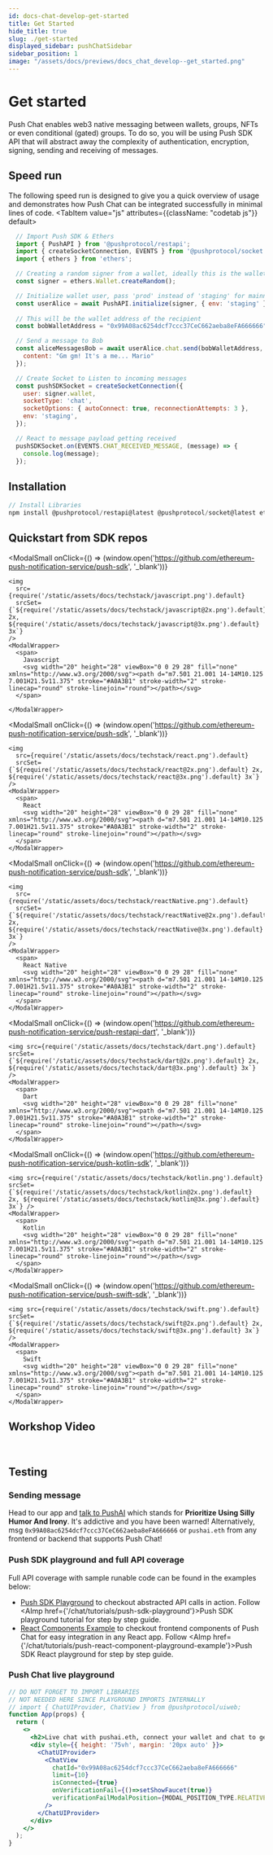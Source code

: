 ```yaml
---
id: docs-chat-develop-get-started
title: Get Started
hide_title: true
slug: ./get-started
displayed_sidebar: pushChatSidebar
sidebar_position: 1
image: "/assets/docs/previews/docs_chat_develop--get_started.png"
---
```



# Get started
Push Chat enables web3 native messaging between wallets, groups, NFTs or even conditional (gated) groups. To do so, you will be using Push SDK API that will abstract away the complexity of authentication, encryption, signing, sending and receiving of messages. 

<head>
  <title>Start Building | Push Chat | Push Documentation</title>
</head>


## Speed run
The following speed run is designed to give you a quick overview of usage and demonstrates how Push Chat can be integrated successfully in minimal lines of code.
<Tabs className="codetabs" groupId="code-examples">
  <TabItem value="js" attributes={{className: "codetab js"}} default>
    

  ```js
    // Import Push SDK & Ethers
    import { PushAPI } from '@pushprotocol/restapi';
    import { createSocketConnection, EVENTS } from '@pushprotocol/socket';
    import { ethers } from 'ethers';

    // Creating a random signer from a wallet, ideally this is the wallet you will connect
    const signer = ethers.Wallet.createRandom();

    // Initialize wallet user, pass 'prod' instead of 'staging' for mainnet apps
    const userAlice = await PushAPI.initialize(signer, { env: 'staging' });
    
    // This will be the wallet address of the recipient 
    const bobWalletAddress = "0x99A08ac6254dcf7ccc37CeC662aeba8eFA666666";

    // Send a message to Bob
    const aliceMessagesBob = await userAlice.chat.send(bobWalletAddress, {
      content: "Gm gm! It's a me... Mario"
    });

    // Create Socket to Listen to incoming messages
    const pushSDKSocket = createSocketConnection({
      user: signer.wallet,
      socketType: 'chat',
      socketOptions: { autoConnect: true, reconnectionAttempts: 3 },
      env: 'staging',
    });

    // React to message payload getting received
    pushSDKSocket.on(EVENTS.CHAT_RECEIVED_MESSAGE, (message) => {
      console.log(message);
    });
  ```

  </TabItem>
</Tabs>

## Installation

<Tabs className="codetabs" groupId="code-examples">
  <TabItem value="js" attributes={{className: "codetab js"}} default>
    

  ```js
  // Install Libraries
  npm install @pushprotocol/restapi@latest @pushprotocol/socket@latest ethers@^5.7
  ```

  </TabItem>
</Tabs>

## Quickstart from SDK repos
<ModalContainer>

  <ModalSmall 
    onClick={() => (window.open('https://github.com/ethereum-push-notification-service/push-sdk', '_blank'))} 
  >
    <img 
      src={require('/static/assets/docs/techstack/javascript.png').default} 
      srcSet={`${require('/static/assets/docs/techstack/javascript@2x.png').default} 2x, ${require('/static/assets/docs/techstack/javascript@3x.png').default} 3x`} 
    />
    <ModalWrapper>
      <span>
        Javascript
        <svg width="20" height="28" viewBox="0 0 29 28" fill="none" xmlns="http://www.w3.org/2000/svg"><path d="m7.501 21.001 14-14M10.125 7.001H21.5v11.375" stroke="#A0A3B1" stroke-width="2" stroke-linecap="round" stroke-linejoin="round"></path></svg>
      </span>
      
    </ModalWrapper>
  </ModalSmall>

  <ModalSmall 
    onClick={() => (window.open('https://github.com/ethereum-push-notification-service/push-sdk', '_blank'))} 
  >
    <img
      src={require('/static/assets/docs/techstack/react.png').default} 
      srcSet={`${require('/static/assets/docs/techstack/react@2x.png').default} 2x, ${require('/static/assets/docs/techstack/react@3x.png').default} 3x`} 
    />
    <ModalWrapper>
      <span>
        React
        <svg width="20" height="28" viewBox="0 0 29 28" fill="none" xmlns="http://www.w3.org/2000/svg"><path d="m7.501 21.001 14-14M10.125 7.001H21.5v11.375" stroke="#A0A3B1" stroke-width="2" stroke-linecap="round" stroke-linejoin="round"></path></svg>
      </span>
    </ModalWrapper>
  </ModalSmall>

  <ModalSmall 
    onClick={() => (window.open('https://github.com/ethereum-push-notification-service/push-sdk', '_blank'))} 
  >
    <img 
      src={require('/static/assets/docs/techstack/reactNative.png').default} 
      srcSet={`${require('/static/assets/docs/techstack/reactNative@2x.png').default} 2x, ${require('/static/assets/docs/techstack/reactNative@3x.png').default} 3x`} 
    />
    <ModalWrapper>
      <span>
        React Native
        <svg width="20" height="28" viewBox="0 0 29 28" fill="none" xmlns="http://www.w3.org/2000/svg"><path d="m7.501 21.001 14-14M10.125 7.001H21.5v11.375" stroke="#A0A3B1" stroke-width="2" stroke-linecap="round" stroke-linejoin="round"></path></svg>
      </span>
    </ModalWrapper>
  </ModalSmall>

  <ModalSmall 
    onClick={() => (window.open('https://github.com/ethereum-push-notification-service/push-restapi-dart', '_blank'))} 
  >
    <img src={require('/static/assets/docs/techstack/dart.png').default} srcSet={`${require('/static/assets/docs/techstack/dart@2x.png').default} 2x, ${require('/static/assets/docs/techstack/dart@3x.png').default} 3x`} />
    <ModalWrapper>
      <span>
        Dart
        <svg width="20" height="28" viewBox="0 0 29 28" fill="none" xmlns="http://www.w3.org/2000/svg"><path d="m7.501 21.001 14-14M10.125 7.001H21.5v11.375" stroke="#A0A3B1" stroke-width="2" stroke-linecap="round" stroke-linejoin="round"></path></svg>
      </span>
    </ModalWrapper>
  </ModalSmall>

  <ModalSmall 
    onClick={() => (window.open('https://github.com/ethereum-push-notification-service/push-kotlin-sdk', '_blank'))} 
  >
    <img src={require('/static/assets/docs/techstack/kotlin.png').default} srcSet={`${require('/static/assets/docs/techstack/kotlin@2x.png').default} 2x, ${require('/static/assets/docs/techstack/kotlin@3x.png').default} 3x`} />
    <ModalWrapper>
      <span>
        Kotlin
        <svg width="20" height="28" viewBox="0 0 29 28" fill="none" xmlns="http://www.w3.org/2000/svg"><path d="m7.501 21.001 14-14M10.125 7.001H21.5v11.375" stroke="#A0A3B1" stroke-width="2" stroke-linecap="round" stroke-linejoin="round"></path></svg>
      </span>
    </ModalWrapper>
  </ModalSmall>

  <ModalSmall 
    onClick={() => (window.open('https://github.com/ethereum-push-notification-service/push-swift-sdk', '_blank'))} 
  >
    <img src={require('/static/assets/docs/techstack/swift.png').default} srcSet={`${require('/static/assets/docs/techstack/swift@2x.png').default} 2x, ${require('/static/assets/docs/techstack/swift@3x.png').default} 3x`} />
    <ModalWrapper>
      <span>
        Swift
        <svg width="20" height="28" viewBox="0 0 29 28" fill="none" xmlns="http://www.w3.org/2000/svg"><path d="m7.501 21.001 14-14M10.125 7.001H21.5v11.375" stroke="#A0A3B1" stroke-width="2" stroke-linecap="round" stroke-linejoin="round"></path></svg>
      </span>
    </ModalWrapper>
  </ModalSmall>

</ModalContainer>

## Workshop Video

<ReactPlayer controls width="100%" url='https://youtu.be/R8nsAhyrvTI?si=9mWjoxGfOSf6k5-K&t=2621' /><br/>

## Testing
### Sending message
Head to our app and [talk to PushAI](https://app.push.org/chat/pushai.eth) which stands for **Prioritize Using Silly Humor And Irony**. It's addictive and you have been warned! 
Alternatively, msg `0x99A08ac6254dcf7ccc37CeC662aeba8eFA666666` or `pushai.eth` from any frontend or backend that supports Push Chat!

### Push SDK playground and full API coverage
Full API coverage with sample runable code can be found in the examples below:
- [Push SDK Playground](https://github.com/ethereum-push-notification-service/push-sdk/blob/main/packages/examples/sdk-backend-node/src/pushAPI/index.ts) to checkout abstracted API calls in action. Follow <AImp href={'/chat/tutorials/push-sdk-playground'}>Push SDK playground tutorial</AImp> for step by step guide.
- [React Components Example](https://github.com/ethereum-push-notification-service/push-sdk/tree/main/packages/examples/sdk-frontend-react) to checkout frontend components of Push Chat for easy integration in any React app. Follow <AImp href={'/chat/tutorials/push-react-component-playground-example'}>Push SDK React playground</AImp> for step by step guide.

### Push Chat live playground
```jsx live 
// DO NOT FORGET TO IMPORT LIBRARIES
// NOT NEEDED HERE SINCE PLAYGROUND IMPORTS INTERNALLY
// import { ChatUIProvider, ChatView } from @pushprotocol/uiweb;
function App(props) {
  return (
    <>
      <h2>Live chat with pushai.eth, connect your wallet and chat to get sassy response from PushAI.eth</h2>
      <div style={{ height: '75vh', margin: '20px auto' }}>
        <ChatUIProvider>
          <ChatView
            chatId="0x99A08ac6254dcf7ccc37CeC662aeba8eFA666666"
            limit={10}
            isConnected={true}
            onVerificationFail={()=>setShowFaucet(true)}
            verificationFailModalPosition={MODAL_POSITION_TYPE.RELATIVE}
          />
        </ChatUIProvider>
      </div>
    </>
  );
}
```
